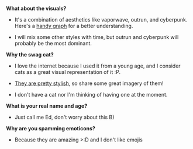 ---
---

**What about the visuals?**

- It's a combination of aesthetics like vaporwave, outrun, and cyberpunk. Here's a [handy graph](https://www.reddit.com/r/outrun/comments/7yh801/cyberpunk_vs_outrun_vs_vaporwave/) for a better understanding.

- I will mix some other styles with time, but outrun and cyberpunk will probably be the most dominant.

**Why the swag cat?**

- I love the internet because I used it from a young age, and I consider cats as a great visual representation of it :P. 

- [They are pretty stylish](https://www.pinterest.it/pin/620230179961213204/), so share some great imagery of them! 

- I don't have a cat nor I'm thinking of having one at the moment.

**What is your real name and age?**

- Just call me Ed, don't worry about this B) 

**Why are you spamming emoticons?**

- Because they are amazing   >:D   and I don't like emojis

